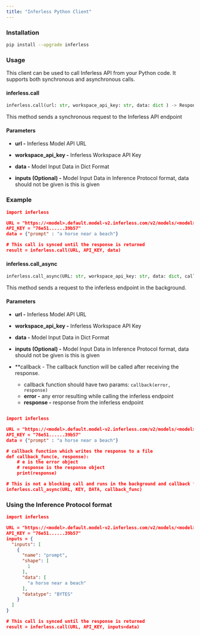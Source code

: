 ```yaml
---
title: "Inferless Python Client"
---
```


### Installation

```bash
pip install --upgrade inferless
```

### Usage

This client can be used to call Inferless API from your Python code. It supports both synchronous and asynchronous calls.

#### inferless.call

```python
inferless.call(url: str, workspace_api_key: str, data: dict ) -> Response [dict]
```

This method sends a synchronous request to the Inferless API endpoint

#### Parameters

* **url -** Inferless Model API URL

* **workspace\_api\_key -** Inferless Workspace API Key

* **data -** Model Input Data in Dict Format 

* **inputs (Optional) -** Model Input Data in Inference Protocol format, data should not be given is this is given 

### Example

```json
import inferless

URL = "https://<model>.default.model-v2.inferless.com/v2/models/<model>/versions/1/infer"
API_KEY = "76e51......39b57"
data = {"prompt" : "a horse near a beach"}

# This call is synced until the response is returned
result = inferless.call(URL, API_KEY, data)
```

#### inferless.call\_async

```python
inferless.call_async(URL: str, workspace_api_key: str, data: dict, callback=None)
```

This method sends a request to the inferless endpoint in the background.

#### Parameters

* **url -** Inferless Model API URL

* **workspace\_api\_key -** Inferless Workspace API Key

* **data -** Model Input Data in Dict Format

* **inputs (Optional) -** Model Input Data in Inference Protocol format, data should not be given is this is given 

* **callback - The callback function will be called after receiving the response.  
   * callback function should have two params: `callback(error, response)`  
   * **error -** any error resulting while calling the inferless endpoint  
   * **response -** response from the inferless endpoint

```json

import inferless

URL = "https://<model>.default.model-v2.inferless.com/v2/models/<model>/versions/1/infer"
API_KEY = "76e51......39b57"
data = {"prompt" : "a horse near a beach"}

# callback function which writes the response to a file
def callback_func(e, response):
    # e is the error object
    # response is the response object
    print(response)

# This is not a blocking call and runs in the background and callback function is triggered to write the endpoint response to a file
inferless.call_async(URL, KEY, DATA, callback_func)
```


### Using the Inference Protocol format

```json
import inferless

URL = "https://<model>.default.model-v2.inferless.com/v2/models/<model>/versions/1/infer"
API_KEY = "76e51......39b57"
inputs = {
  "inputs": [
    {
      "name": "prompt",
      "shape": [
        1
      ],
      "data": [
        "a horse near a beach"
      ],
      "datatype": "BYTES"
    }
  ]
}

# This call is synced until the response is returned
result = inferless.call(URL, API_KEY, inputs=data)
```

